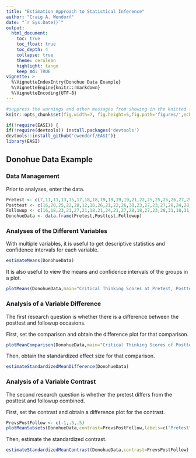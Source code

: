 ```yaml
---
title: "Estimation Approach to Statistical Inference"
author: "Craig A. Wendorf"
date: "`r Sys.Date()`"
output:
  html_document:
    toc: true
    toc_float: true
    toc_depth: 4
    collapse: true
    theme: cerulean
    highlight: tango
    keep_md: TRUE
vignette: >
  %\VignetteIndexEntry{Donohue Data Example}
  %\VignetteEngine{knitr::rmarkdown}
  %\VignetteEncoding{UTF-8}
---
```


```r
#suppress the warnings and other messages from showing in the knitted file.
knitr::opts_chunk$set(fig.width=7, fig.height=5,fig.path='figures/',echo=TRUE,warning=FALSE,message=FALSE)
```

```r
if(!require(EASI)) {
if(!require(devtools)) install.packages('devtools')
devtools::install_github("cwendorf/EASI")}
library(EASI)
```

## Donohue Data Example

### Data Management

Prior to analyses, enter the data.

```r
Pretest <- c(7,11,11,13,15,17,18,18,19,19,19,19,21,22,25,25,25,26,27,29)
Posttest <- c(16,20,25,22,28,12,16,26,21,22,26,30,23,27,23,27,28,24,28,28)
Followup <- c(16,18,23,21,27,21,18,21,24,21,27,28,18,27,23,28,31,18,31,27)
DonohueData <- data.frame(Pretest,Posttest,Followup)
```

### Analyses of the Different Variables

With multiple variables, it is useful to get descriptive statistics and confidence intervals for each variable.

```r
estimateMeans(DonohueData)
```

It is also useful to view the means and confidence intervals of the groups in a plot.

```r
plotMeans(DonohueData,main="Critical Thinking Scores at Pretest, Posttest, and Followup",ylab="Critical Thinking Score")
```
 
### Analysis of a Variable Difference

The first research question is whether there is a difference between the posttest and followup occasions.

First, set the comparison and obtain the difference plot for that comparison.

```r
plotMeanComparison(DonohueData,main="Critical Thinking Scores of Posttest vs Followup",ylab="Critical Thinking Score")
```

Then, obtain the standardized effect size for that comparison.

```r
estimateStandardizedMeanDifference(DonohueData)
```

### Analysis of a Variable Contrast

The second research question is whether the pretest differs from the posttest and followup combined.

First, set the contrast and obtain a difference plot for the contrast.

```r
PrevsPostFollow <- c(-1,.5,.5)
plotMeanSubsets(DonohueData,contrast=PrevsPostFollow,labels=c("Pretest","Post&Follow"),main="Critical Thinking Scores of Prestest vs Posttest and Followup Combined",ylab="Critical Thinking Score")
```

Then, estimate the standardized contrast.

```r
estimateStandardizedMeanContrast(DonohueData,contrast=PrevsPostFollow)
```

